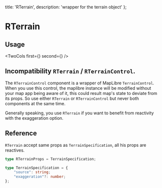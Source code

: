  title: 'RTerrain',
  description: 'wrapper for the terrain object'
};


# RTerrain

## Usage


<TwoCols first={<ShikiContent html={basicCode} />} second={<Basic />} />

## Incompatibility `RTerrain` / `RTerrainControl`.

The `RTerrainControl` component is a wrapper of MapLibre `TerrainControl`.
When you use this control, the maplibre instance will be modified without
your map app being aware of it, this could result map's state to deviate from its props.
So use either `RTerrain` or `RTerrainControl` but never both components at the
same time.

Generally speaking, you use `RTerrain` if you want to benefit from reactivity
 with the exaggeration option.


## Reference

`RTerrain` accept same props as `TerrainSpecification`, all his props are reactives.

```ts
type RTerrainProps = TerrainSpecification;

type TerrainSpecification = {
	"source": string;
	"exaggeration"?: number;
};
```


